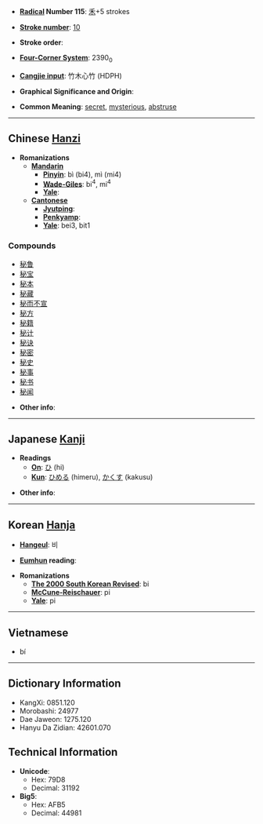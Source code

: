 * '''[[Wiktionary:Chinese radical index| Radical]] Number 115''': [[Wiktionary:Chinese radical index 禾|禾]]+5 strokes

* '''[[Wiktionary:Chinese total strokes index|Stroke number]]''': [[Wiktionary:Chinese total strokes index 10|10]]

* '''Stroke order''': 

* '''[[Wiktionary:Chinese four corner index|Four-Corner System]]''': 2390<sub>0</sub>

* '''[[Wiktionary:Chinese Cangjie index|Cangjie input]]''': 竹木心竹 (HDPH)

* '''Graphical Significance and Origin''': 

* '''Common Meaning''': [[secret]], [[mysterious]], [[abstruse]]

----

== Chinese [[Hanzi]] ==

* '''Romanizations'''
** '''[[Mandarin]]'''
*** '''[[Pinyin]]''': bì (bi4), mì (mi4)
*** '''[[Wade-Giles]]''': bi<sup>4</sup>, mi<sup>4</sup>
*** '''[[Yale]]''': 
** '''[[Cantonese]]'''
*** '''[[Jyutping]]''':
*** '''[[Penkyamp]]''': 
*** '''[[Yale]]''': bei3, bit1

===Compounds===
*[[秘鲁]]
*[[秘宝]]
*[[秘本]]
*[[秘藏]]
*[[秘而不宣]]
*[[秘方]]
*[[秘籍]]
*[[秘计]]
*[[秘诀]]
*[[秘密]]
*[[秘史]]
*[[秘事]]
*[[秘书]]
*[[秘闻]]

* '''Other info''': 

----

== Japanese [[Kanji]] ==

* '''Readings'''
** '''[[On]]''': [[ひ]] (hi)
** '''[[Kun]]''': [[ひめる]] (himeru), [[かくす]] (kakusu)

* '''Other info''':  

----

== Korean [[Hanja]] ==

* '''[[Hangeul]]''': 비

* '''[[Eumhun]] reading''': 

* '''Romanizations'''
** '''[[The 2000 South Korean Revised Romanization|The 2000 South Korean Revised]]''': bi
** '''[[McCune-Reischauer]]''': pi
** '''[[Yale]]''': pi

----

==Vietnamese==

* bí

----

== Dictionary Information ==

* KangXi: 0851.120
* Morobashi: 24977
* Dae Jaweon: 1275.120
* Hanyu Da Zidian: 42601.070

== Technical Information ==

* '''Unicode''':
** Hex: 79D8
** Decimal: 31192
* '''Big5''':
** Hex: AFB5
** Decimal: 44981